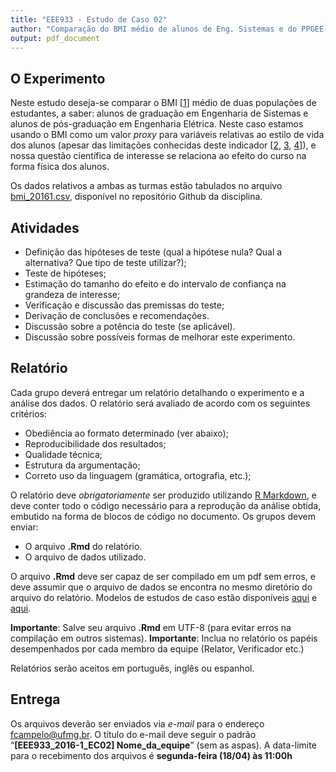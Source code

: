 ```yaml
---
title: "EEE933 - Estudo de Caso 02"
author: "Comparação do BMI médio de alunos de Eng. Sistemas e do PPGEE-UFMG"
output: pdf_document
---
```


## O Experimento
Neste estudo deseja-se comparar o BMI [[1](http://apps.who.int/bmi/index.jsp?introPage=intro_3.html)] médio de duas populações de estudantes, a saber: alunos de graduação em Engenharia de Sistemas e alunos de pós-graduação em Engenharia Elétrica. Neste caso estamos usando o BMI como um valor _proxy_ para variáveis relativas ao estilo de vida dos alunos (apesar das limitações conhecidas deste indicador [[2](http://www.nytimes.com/interactive/projects/cp/summer-of-science-2015/latest/how-often-is-bmi-misleading), [3](http://science.sciencemag.org/content/341/6148/856.summary), [4](http://www.medicalnewstoday.com/articles/265215.php)]), e nossa questão científica de interesse se relaciona ao efeito do curso na forma física dos alunos. 

Os dados relativos a ambas as turmas estão tabulados no arquivo [bmi_20161.csv](https://raw.githubusercontent.com/fcampelo/Design-and-Analysis-of-Experiments/master/data%20files/bmi_20161.csv), disponível no repositório Github da disciplina.

## Atividades

- Definição das hipóteses de teste (qual a hipótese nula? Qual a alternativa? Que tipo de teste utilizar?);
- Teste de hipóteses;
- Estimação do tamanho do efeito e do intervalo de confiança na grandeza de interesse;
- Verificação e discussão das premissas do teste;
- Derivação de conclusões e recomendações.
- Discussão sobre a potência do teste (se aplicável).
- Discussão sobre possíveis formas de melhorar este experimento.

## Relatório
Cada grupo deverá entregar um relatório detalhando o experimento e a análise dos dados. O relatório será avaliado de acordo com os seguintes critérios:

- Obediência ao formato determinado (ver abaixo);
- Reproducibilidade dos resultados;
- Qualidade técnica;
- Estrutura da argumentação;
- Correto uso da linguagem (gramática, ortografia, etc.);

O relatório deve *obrigatoriamente* ser produzido utilizando [R Markdown](http://rmarkdown.rstudio.com), e deve conter todo o código necessário para a reprodução da análise obtida, embutido na forma de blocos de código no documento. Os grupos devem enviar:

- O arquivo **.Rmd** do relatório.
- O arquivo de dados utilizado.

O arquivo **.Rmd** deve ser capaz de ser compilado em um pdf sem erros, e deve assumir que o arquivo de dados se encontra no mesmo diretório do arquivo do relatório. Modelos de estudos de caso estão disponíveis  [aqui](https://github.com/fcampelo/Design-and-Analysis-of-Experiments/tree/master/Grading/Report%20template) e [aqui](https://github.com/fcampelo/Design-and-Analysis-of-Experiments/tree/master/Grading/Case%20Studies/Report%20Examples). 

**Importante**: Salve seu arquivo **.Rmd** em UTF-8 (para evitar erros na compilação em outros sistemas).
**Importante**: Inclua no relatório os papéis desempenhados por cada membro da equipe (Relator, Verificador etc.)

Relatórios serão aceitos em português, inglês ou espanhol.

## Entrega
Os arquivos deverão ser enviados via _e-mail_ para o endereço [fcampelo@ufmg.br](fcampelo@ufmg.br). O título do e-mail deve seguir o padrão "**[EEE933_2016-1_EC02] Nome_da_equipe**" (sem as aspas). A data-limite para o recebimento dos arquivos é **segunda-feira (18/04) às 11:00h**